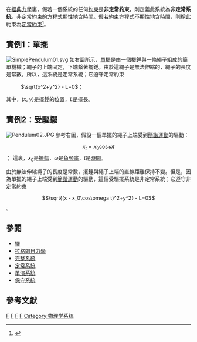 在[[經典力學|經典力學]]裏，假若一個系統的任何[[約束|約束]]是'''非定常約束'''，則定義此系統為'''非定常系統'''。非定常約束的方程式顯性地含[[時間|時間]]。假若約束方程式不顯性地含時間，則稱此約束為[[定常系統|定常約束]]<ref name="Herb1980">{{cite book |last=Goldstein|first=Herbert|title=Classical Mechanics|year=1980| location=United States of America | publisher=Addison Wesley| edition= 3rd| isbn=0201657023 | language=en| pages=pp. 13}}</ref>。

==實例1：單擺==
[[File:SimplePendulum01.svg|thumb]]
如右圖所示，[[單擺|單擺]]是由一個擺錘與一條繩子組成的簡單機械；繩子的上端固定，下端繫著擺錘。由於這繩子是無法伸縮的，繩子的長度是常數。所以，這系統是定常系統；它遵守定常約束
: <math> \sqrt{x^2+y^2} - L=0</math>；

其中，<math>(x,\ y)</math>是擺錘的位置，<math>L</math>是擺長。

==實例2：受驅擺==
[[File:Pendulum02.JPG|thumb]]
參考右圖，假設一個單擺的繩子上端受到[[簡諧運動|簡諧運動]]的驅動：
:<math>x_t=x_0\cos\omega t</math>；
這裏，<math>x_0</math>是[[振幅|振幅]]，<math>\omega</math>是[[角頻率|角頻率]]，<math>t</math>是[[時間|時間]]。

由於無法伸縮繩子的長度是常數，擺錘與繩子上端的直線距離保持不變。但是，因為單擺的繩子上端受到[[簡諧運動|簡諧運動]]的驅動，這個受驅擺系統是非定常系統；它遵守非定常約束
:<math> \sqrt{(x - x_0\cos\omega t)^2+y^2} - L=0</math>。

==參閱==
*[[擺|擺]]
*[[拉格朗日力學|拉格朗日力學]]
*[[完整系統|完整系統]]
*[[定常系統|定常系統]]
*[[單演系統|單演系統]]
*[[保守系統|保守系統]]

==參考文獻==
{{reflist}}

[[Category:力學|F]]
[[Category:經典力學|F]]
[[Category:拉格朗日力學|F]]
[[Category:哈密頓力學|F]]
[[Category:物理学系统|Category:物理学系统]]
